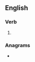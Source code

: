 ==English==

===Verb===
{{head|en|verb form}}

# {{present participle of|remunerate|lang=en|nocat=1}}

===Anagrams===
* {{anagrams|en|a=aeegimnnrrtu|renumerating}}